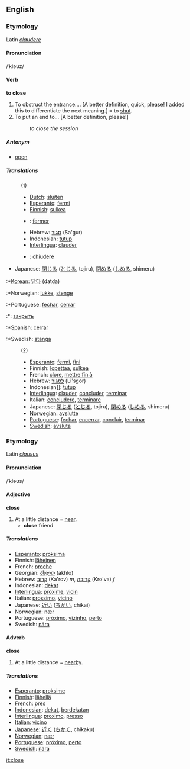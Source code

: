 ==English==
===Etymology===
Latin ''[[claudere]]''
====Pronunciation====
/ˈkləʊz/
==== Verb ====
'''to close'''

#To obstruct the entrance.... [A better definition, quick, please! I added this to differentiate the next meaning.] = to [[shut]].
#To put an end to... [A better definition, please!]
#:''to close the session''

=====Antonym=====
*[[open]]

=====Translations=====
:(1)
:*[[Dutch]]: [[sluiten]]
:*[[Esperanto]]: [[fermi]]
:*[[Finnish]]: [[sulkea]]
:*{{fr}}: [[fermer]]
:*Hebrew: [[סגור]] (Sa'gur)
:*Indonesian: [[tutup]]
:*[[Interlingua]]: [[clauder]]
:*{{it}}: [[chiudere]]
*Japanese: [[閉じる]] ([[とじる]], tojiru), [[閉める]] ([[しめる]], shimeru)
:*[[Korean]]: [[닫다]] (datda)
:*Norwegian: [[lukke]], [[stenge]]
:*Portuguese: [[fechar]], [[cerrar]]
:*{{ru}}: [[закрыть]]
:*Spanish: [[cerrar]]
:*Swedish: [[stänga]]
:(2)
:*[[Esperanto]]: [[fermi]], [[fini]]
:*Finnish: [[lopettaa]], [[sulkea]]
:*French: [[clore]], [[mettre fin à]]
:*Hebrew: [[לסגור]] (Li'sgor)
:*Indonesian]]: [[tutup]]
:*[[Interlingua]]: [[clauder]], [[concluder]], [[terminar]]
:*Italian: [[concludere]], [[terminare]]
:*Japanese: [[閉じる]] ([[とじる]], tojiru), [[閉める]] ([[しめる]], shimeru)
:*[[Norwegian]]: [[avslutte]]
:*[[Portuguese]]: [[fechar]], [[encerrar]], [[concluir]], [[terminar]]
:*[[Swedish]]: [[avsluta]]

===Etymology===
Latin ''[[clausus]]''
====Pronunciation====
/ˈkləʊs/
==== Adjective ====
'''close'''

#At a little distance = [[near]].
#* '''close''' friend

===== Translations =====
*[[Esperanto]]: [[proksima]]
*Finnish: [[läheinen]]
*French: [[proche]]
*Georgian: [[ახლო]] (akhlo)
*Hebrew: [[קרוב]] (Ka'rov) ''m'', [[קרובה]] (Kro'va) ''f''
*Indonesian: [[dekat]]
*[[Interlingua]]: [[proxime]], [[vicin]]
*Italian: [[prossimo]], [[vicino]]
*Japanese: [[近い]] ([[ちかい]], chikai)
*Norwegian: [[nær]]
*Portuguese: [[próximo]], [[vizinho]], [[perto]]
*Swedish: [[nära]]

==== Adverb ====
'''close'''

#At a little distance = [[nearby]].

===== Translations =====
*[[Esperanto]]: [[proksime]]
*[[Finnish]]: [[lähellä]]
*[[French]]: [[près]]
*[[Indonesian]]: [[dekat]], [[dekat|berdekatan]]
*[[Interlingua]]: [[proximo]], [[presso]]
*[[Italian]]: [[vicino]]
*[[Japanese]]: [[近く]] ([[ちかく]], chikaku)
*[[Norwegian]]: [[nær]]
*[[Portuguese]]: [[próximo]], [[perto]]
*[[Swedish]]: [[nära]]

[[it:close]]